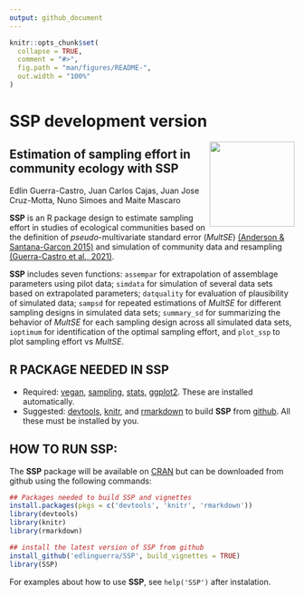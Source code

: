 ```yaml
---
output: github_document
---
```


<!-- README.md is generated from README.Rmd. Please edit that file -->

```r
knitr::opts_chunk$set(
  collapse = TRUE,
  comment = "#>",
  fig.path = "man/figures/README-",
  out.width = "100%"
)
```

# SSP development version

![](man/figures/SSP.png){style="float: right" width="150"}

## Estimation of sampling effort in community ecology with SSP

Edlin Guerra-Castro, Juan Carlos Cajas, Juan Jose Cruz-Motta, Nuno Simoes and Maite Mascaro

**SSP** is an R package design to estimate sampling effort in studies of ecological communities based on the definition of *pseudo*-multivariate standard error (*MultSE*) [(Anderson & Santana-Garcon 2015)](https://doi.org/10.1111/ele.12385) and simulation of community data and resampling [(Guerra-Castro et al., 2021)](https://doi.org/10.1111/ecog.05284).

**SSP** includes seven functions: `assempar` for extrapolation of assemblage parameters using pilot data; `simdata` for simulation of several data sets based on extrapolated parameters; `datquality` for evaluation of plausibility of simulated data; `sampsd` for repeated estimations of *MultSE* for different sampling designs in simulated data sets; `summary_sd` for summarizing the behavior of *MultSE* for each sampling design across all simulated data sets, `ioptimum` for identification of the optimal sampling effort, and `plot_ssp` to plot sampling effort vs *MultSE*.

## R PACKAGE NEEDED IN SSP

-   Required: [vegan](https://CRAN.R-project.org/package=vegan), [sampling](https://CRAN.R-project.org/package=sampling), [stats](https://CRAN.R-project.org/package=STAT), [ggplot2](https://CRAN.R-project.org/package=ggplot2). These are installed automatically.
-   Suggested: [devtools](https://CRAN.R-project.org/package=devtools), [knitr](https://CRAN.R-project.org/package=knitr), and [rmarkdown](https://CRAN.R-project.org/package=rmarkdown) to build **SSP** from [github](https://github.com/edlinguerra/SSP). All these must be installed by you.

## HOW TO RUN SSP:

The **SSP** package will be available on [CRAN](https://cran.r-project.org/) but can be downloaded from github using the following commands:

```r
## Packages needed to build SSP and vignettes
install.packages(pkgs = c('devtools', 'knitr', 'rmarkdown'))
library(devtools)
library(knitr)
library(rmarkdown)

## install the latest version of SSP from github
install_github('edlinguerra/SSP', build_vignettes = TRUE)
library(SSP)
```

For examples about how to use **SSP**, see `help('SSP')` after instalation.
